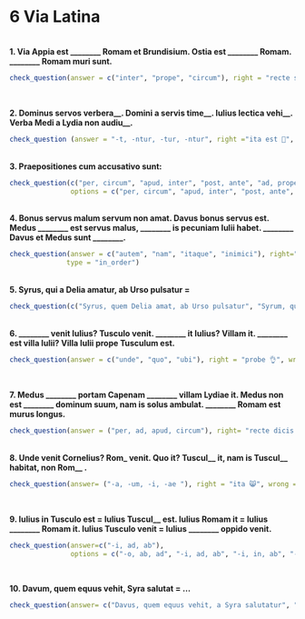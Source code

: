 # 6 Via Latina

</br>
**1. Via Appia est ________ Romam et Brundisium. Ostia est ________ Romam. ________ Romam muri sunt.**

```r
check_question(answer = c("inter", "prope", "circum"), right = "recte sane 🙂", wrong = "quid ais? 🤨", button_label = "Rectene dico?", type = "in_order")
```
</br>

**2. Dominus servos verbera\_\_. Domini a servis time\_\_. Iulius lectica vehi\_\_. Verba Medi a Lydia non audiu\_\_.**
```r
check_question (answer = "-t, -ntur, -tur, -ntur", right ="ita est 🤩", wrong ="minime 😔", button_label = "rectene dico?", options = c("-ntur, -t, -tur, -t", "-t, -tur, -ntur, -tur","-t, -ntur, -tur, -ntur", "-tur, -ntur, -t, -ntur"), type = "radio")
```

</br>
**3. Praepositiones cum accusativo sunt:**
```r
check_question(c("per, circum", "apud, inter", "post, ante", "ad, prope"), right="recte dicis 😸", wrong= "non hercle vero!😕 ", button_label = "rectene dico?", 
               options = c("per, circum", "apud, inter", "post, ante", "ad, prope"), type = "checkbox")
```       

</br>
**4. Bonus servus malum servum non amat. Davus bonus servus est. Medus ________ est servus malus, ________ is pecuniam Iulii habet. ________ Davus et Medus sunt ________.**
 
```r
check_question(answer = c("autem", "nam", "itaque", "inimici"), right="bene 🤩", wrong="minime 😔", button_label = "rectene dico?", 
              type = "in_order")
```

</br>
**5. Syrus, qui a Delia amatur, ab Urso pulsatur =**
```r
check_question(c("Syrus, quem Delia amat, ab Urso pulsatur", "Syrum, qui a Delia amatur, Ursus pulsat"), right="Optime! 👍", wrong="quid ais? 🤨", button_label = "rectene dico?", options = c("Syrus, quem Delia amat, ab Urso pulsatur", "Syrus, quem Delia amat, Ursum pulsat", "Syrus, qui Deliam amat, ab Urso pulsatur", "Syrum, qui a Delia amatur, Ursus pulsat"), type = "checkbox")
```

</br>
**6. ________ venit Iulius? Tusculo venit. ________ it Iulius? Villam it. ________ est villa Iulii? Villa Iulii prope Tusculum est.**

```r
check_question(answer = c("unde", "quo", "ubi"), right = "probe 👌", wrong = "quid ais? 🤨", button_label = "Rectene dico?", type = "in_order")
```
</br>

**7. Medus ________ portam Capenam ________ villam Lydiae it. Medus non est ________ dominum suum, nam is solus ambulat. ________ Romam est murus longus.**
```r
check_question(answer = ("per, ad, apud, circum"), right= "recte dicis 😸", wrong="non ita 😔", button_label = "Rectene dico?", options = c("circum, apud, ad, per", "circum, ad, apud, per", "per, ad, apud, circum", "per, circum, apud, ad"), type = "checkbox")
```
</br>
**8. Unde venit Cornelius? Rom_ venit. Quo it? Tuscul\_\_ it, nam is Tuscul\_\_ habitat, non Rom\_\_ .**
```r
check_question(answer= ("-a, -um, -i, -ae "), right = "ita 😸", wrong = "minime 😕", button_label = "Rectene dico?", options = c("-ae, -um, -i, -a", "-a, -i, -um, -ae", "-a, -um, -i, -ae ", "-ae, -i, -um, -a"), type = "radio")
```
</br>


**9. Iulius in Tusculo est = Iulius Tuscul\_\_ est. Iulius Romam it = Iulius ________ Romam it. Iulius Tusculo venit = Iulius ________ oppido venit.**

```r
check_question(answer=c("-i, ad, ab"), 
               options = c("-o, ab, ad", "-i, ad, ab", "-i, in, ab", "-o, ad, ab"), right = "ita, ut dicis 👏", wrong = "minime 😔", button_label = "Rectene dico?", type = "radio")
```
</br>

**10. Davum, quem equus vehit, Syra salutat = ...**
```r
check_question(answer= c("Davus, quem equus vehit, a Syra salutatur", "Davum, qui equo vehitur, Syra salutat"), right ="optime 🤩", wrong = "non hercle vero 😕", button_label = "Rectene dico?", options = c("Davus, quem equus vehit, a Syra salutatur", "Davum, qui equo vehitur, Syra salutat", "Davus, qui equum vehit, a Syra salutatur", "Davus, qui equo vehitur, Syram salutat"), type = "checkbox")
```

                                        
